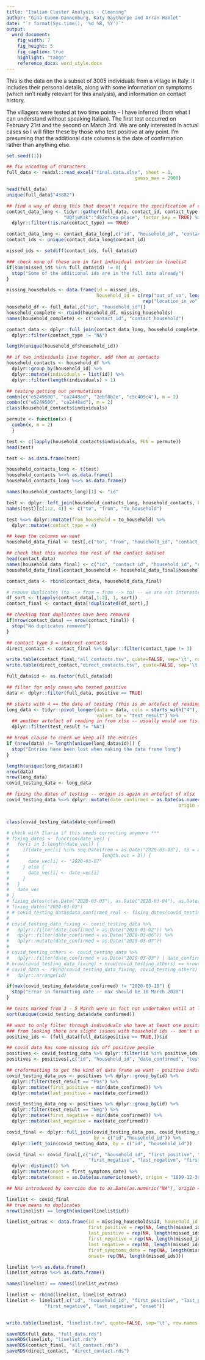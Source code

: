 ```yaml
---
title: "Italian Cluster Analysis - Cleaning"
author: "Gina Cuomo-Dannenburg, Katy Gaythorpe and Arran Hamlet"
date: "`r format(Sys.time(), '%d %B, %Y')`"
output:
  word_document:
    fig_width: 7
    fig_height: 5
    fig_caption: true
    highlight: "tango"
    reference_docx: word_style.docx
---
```


This is the data on the a subset of 3005 individuals from a village in Italy. It includes their personal details, along with some information on symptoms (which isn't really relevant for this analysis), and information on contact history. 

The villagers were tested at two time points -- I have inferred (from what I can understand without speaking Italian). The first test occurred on February 21st and the second on March 3rd. We are only interested in actual cases so I will filter these by those who test positive at any point. I'm presuming that the additional date columns is the date of confirmation rather than anything else.

```r
set.seed((1))

## fix encoding of characters
full_data <- readxl::read_excel("final.data.xlsx", sheet = 1,
                                               guess_max = 2900)

head(full_data)
unique(full_data$"43882")
```

```r
## find a way of doing this that doesn't require the specification of columns --> patient names
contact_data_long <- tidyr::gather(full_data, contact_id, contact_type, 
                     "UQfjwKik":"db2cfcea_place", factor_key = TRUE) %>%
  dplyr::filter(!is.na(contact_type) == TRUE) 

contact_data_long <- contact_data_long[,c("id", "household_id", "contact_id", "contact_type")]
contact_ids <- unique(contact_data_long$contact_id)

missed_ids <- setdiff(contact_ids, full_data$id)

### check none of these are in fact individual entries in linelist
if(sum(missed_ids %in% full_data$id) != 0) {
  stop("Some of the additional ids are in the full data already")
}

missing_households <- data.frame(id = missed_ids, 
                                 household_id = c(rep("out_of_vo", length(missed_ids) - 3), 
                                                  rep("location_in_vo", 3)))
household_df <- full_data[,c("id", "household_id")]
household_complete <- rbind(household_df, missing_households)
names(household_complete) <- c("contact_id", "contact_household")

contact_data <- dplyr::full_join(contact_data_long, household_complete, by = "contact_id") %>%
  dplyr::filter(contact_type != "NA")


```

```r
length(unique(household_df$household_id))

## if two individuals live togeher, add them as contacts
household_contacts <- household_df %>%
  dplyr::group_by(household_id) %>%
  dplyr::mutate(individuals = list(id)) %>%
  dplyr::filter(length(individuals) > 1) 

## testing getting out permutations
combn(c("e5249500", "ca2448ad", "2ebf8b2e", "c5c409c4"), m = 2)
combn(c("e5249500", "ca2448ad"), m = 2)
class(household_contacts$individuals)

permute <- function(x) {
  combn(x, m = 2)
  }

test <- c(lapply(household_contacts$individuals, FUN = permute))
head(test)

test <- as.data.frame(test)

household_contacts_long <- t(test)
household_contacts %<>% as.data.frame()
household_contacts_long %<>% as.data.frame()

names(household_contacts_long)[1] <- "id"

test <- dplyr::left_join(household_contacts_long, household_contacts, by = "id")
names(test)[c(1:2, 4)] <- c("to", "from", "to_household")

test %<>% dplyr::mutate(from_household = to_household) %>%
  dplyr::mutate(contact_type = 4)

## keep the columns we want
household_data_final <- test[,c("to", "from", "household_id", "contact_type")]

```

```r
## check that this matches the rest of the contact dataset
head(contact_data)
names(household_data_final) <- c("id", "contact_id", "household_id", "contact_type")
household_data_final$contact_household <- household_data_final$household_id

contact_data <- rbind(contact_data, household_data_final)

# remove duplicates (to --> from = from --> to) -- we are not interested in the type of contact
df_sort <- t(apply(contact_data[,1:2], 1, sort))
contact_final <- contact_data[!duplicated(df_sort),]

## checking that duplicates have been removed
if(nrow(contact_data) == nrow(contact_final)) {
  stop("No duplicates removed")
}

```


```r
## contact type 3 = indirect contacts
direct_contact <- contact_final %>% dplyr::filter(contact_type != 3)

write.table(contact_final,"all_contacts.tsv", quote=FALSE, sep='\t', row.names = FALSE)
write.table(direct_contact,"direct_contacts.tsv", quote=FALSE, sep='\t', row.names = FALSE)
```

```r
full_data$id <- as.factor(full_data$id)

## filter for only cases who tested positive
data <- dplyr::filter(full_data, positive == TRUE)

## starts with 4 == the date of testing (this is an artefact of reading in an excel file)
long_data <- tidyr::pivot_longer(data = data, cols = starts_with("4"), names_to = "date_confirmed",
                                 values_to = "test_result") %>%
  ## another artefact of reading in from xlsx -- usually would use !is.na() 
  dplyr::filter(test_result != "NA")

## break clause to check we keep all the entries
if (nrow(data) != length(unique(long_data$id))) {
  stop("Entries have been lost when making the data frame long")
}

length(unique(long_data$id))
nrow(data)
nrow(long_data)
covid_testing_data <- long_data

## fixing the dates of testing -- origin is again an artefact of xlsx
covid_testing_data %<>% dplyr::mutate(date_confirmed = as.Date(as.numeric(date_confirmed), 
                                                               origin = "1899-12-30"))


class(covid_testing_data$date_confirmed)

# check with Ilaria if this needs correcting anymore *** 
# fixing_dates <- function(date_vec) {
#   for(i in 1:length(date_vec)) {
#     if(date_vec[i] %in% seq.Date(from = as.Date("2020-03-03"), to = as.Date("2020-03-05"), 
#                                  length.out = 3)) {
#       date_vec[i] <- "2020-03-07"
#     } else {
#       date_vec[i] <- date_vec[i]
#     }
#   }
#   date_vec
# }
# fixing_dates(c(as.Date("2020-03-03"), as.Date("2020-03-04"), as.Date("2020-03-11"))) 
# fixing_dates("2020-03-02")
# # covid_testing_data$data_confirmed_real <- fixing_dates(covid_testing_data$data_confirmed)
#  
# covid_testing_data_fixing <- covid_testing_data %>%
#   dplyr::filter(date_confirmed > as.Date("2020-03-02")) %>%
#   dplyr::filter(date_confirmed < as.Date("2020-03-06")) %>%
#   dplyr::mutate(date_confirmed = as.Date("2020-03-07"))
# 
# covid_testing_others <- covid_testing_data %>%
#   dplyr::filter(date_confirmed < as.Date("2020-03-03") | date_confirmed > as.Date("2020-03-05")) 
# nrow(covid_testing_data_fixing) + nrow(covid_testing_others) == nrow(long_data)
# covid_data <- rbind(covid_testing_data_fixing, covid_testing_others) %>%
#   dplyr::arrange(id)

if(max(covid_testing_data$date_confirmed) != "2020-03-10") {
  stop("Error in formatting date -- max should be 10 March 2020")
}

## tests marked from 3 - 5 March were in fact not undertaken until at least the 6th -- correct to 7th
sort(unique(covid_testing_data$date_confirmed))

```

```r
## want to only filter through individuals who have at least one positive test
### from looking there are slight issues with household ids -- don't use these for now.
positive_ids <- (full_data[full_data$positive == TRUE,])$id

## covid data has some missing ids off positive people 
positives <- covid_testing_data %>% dplyr::filter(id %in% positive_ids)
positives <- positives[,c("id", "household_id", "date_confirmed", "test_result", "first_symptoms_date")]

```

```r
## creformatting to get the kind of data frame we want - positive individuals and when they are first and last +ve/-ve 
covid_testing_data_pos <- positives %>% dplyr::group_by(id) %>%
  dplyr::filter(test_result == "Pos") %>%
  dplyr::mutate(first_positive = min(date_confirmed)) %>%
  dplyr::mutate(last_positive = max(date_confirmed))

covid_testing_data_neg <- positives %>% dplyr::group_by(id) %>%
  dplyr::filter(test_result == "Neg") %>%
  dplyr::mutate(first_negative = min(date_confirmed)) %>%
  dplyr::mutate(last_negative = max(date_confirmed))

covid_final <- dplyr::full_join(covid_testing_data_pos, covid_testing_data_neg, 
                                by = c("id","household_id")) %>%
  dplyr::left_join(covid_testing_data, by = c("id", "household_id"))

covid_final <- covid_final[,c("id", "household_id", "first_positive", "last_positive", 
                              "first_negative", "last_negative", "first_symptoms_date")] %>%
  dplyr::distinct() %>%
  dplyr::mutate(onset = first_symptoms_date) %>% 
  dplyr::mutate(onset = as.Date(as.numeric(onset), origin = "1899-12-30"))

## NAs introduced by coercion due to as.Date(as.numeric("NA"), origin = "1899-12-30") -- another excel consequence

```

```r
linelist <- covid_final
## true means no duplicates
nrow(linelist) == length(unique(linelist$id))

```

```r

linelist_extras <- data.frame(id = missing_households$id, household_id = missing_households$household_id,
                              first_positive = rep(NA, length(missed_ids)), 
                              last_positive = rep(NA, length(missed_ids)), 
                              first_negative = rep(NA, length(missed_ids)),
                              last_negative = rep(NA, length(missed_ids)), 
                              first_symptoms_date = rep(NA, length(missed_ids)), 
                              onset= rep(NA, length(missed_ids)))

linelist %<>% as.data.frame()
linelist_extras %<>% as.data.frame()

names(linelist) == names(linelist_extras)

linelist <- rbind(linelist, linelist_extras)
linelist <- linelist[,c("id", "household_id", "first_positive", "last_positive", 
              "first_negative", "last_negative", "onset")]
 

write.table(linelist, "linelist.tsv", quote=FALSE, sep='\t', row.names = FALSE)

```

```r
saveRDS(full_data, "full_data.rds")
saveRDS(linelist, "linelist.rds")
saveRDS(contact_final, "all_contact.rds")
saveRDS(direct_contact, "direct_contact.rds")


```